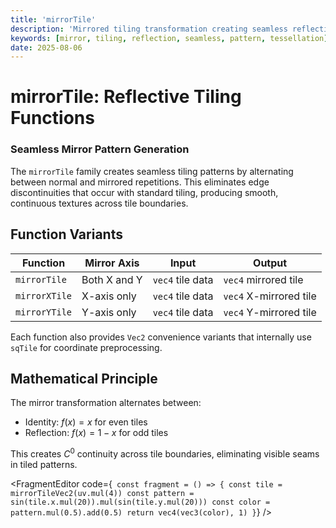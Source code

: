 ```yaml
---
title: 'mirrorTile'
description: 'Mirrored tiling transformation creating seamless reflective pattern repetitions'
keywords: [mirror, tiling, reflection, seamless, pattern, tessellation]
date: 2025-08-06
---
```



# mirrorTile: Reflective Tiling Functions

### Seamless Mirror Pattern Generation

The `mirrorTile` family creates seamless tiling patterns by alternating between normal and mirrored repetitions. This eliminates edge discontinuities that occur with standard tiling, producing smooth, continuous textures across tile boundaries.

## Function Variants

| Function      | Mirror Axis  | Input            | Output                 |
| ------------- | ------------ | ---------------- | ---------------------- |
| `mirrorTile`  | Both X and Y | `vec4` tile data | `vec4` mirrored tile   |
| `mirrorXTile` | X-axis only  | `vec4` tile data | `vec4` X-mirrored tile |
| `mirrorYTile` | Y-axis only  | `vec4` tile data | `vec4` Y-mirrored tile |

Each function also provides `Vec2` convenience variants that internally use `sqTile` for coordinate preprocessing.

## Mathematical Principle

The mirror transformation alternates between:

- Identity: $f(x) = x$ for even tiles
- Reflection: $f(x) = 1 - x$ for odd tiles

This creates $C^0$ continuity across tile boundaries, eliminating visible seams in tiled patterns.

<FragmentEditor
        code={`
const fragment = () => {
        const tile = mirrorTileVec2(uv.mul(4))
        const pattern = sin(tile.x.mul(20)).mul(sin(tile.y.mul(20)))
        const color = pattern.mul(0.5).add(0.5)
        return vec4(vec3(color), 1)
}`}
/>
